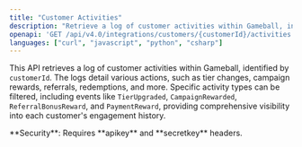 ```yaml
---
title: "Customer Activities"
description: "Retrieve a log of customer activities within Gameball, including tier changes, campaign rewards, referrals, redemptions, and more."
openapi: 'GET /api/v4.0/integrations/customers/{customerId}/activities'
languages: ["curl", "javascript", "python", "csharp"]
---
```


This API retrieves a log of customer activities within Gameball, identified by `customerId`. The logs detail various actions, such as tier changes, campaign rewards, referrals, redemptions, and more. Specific activity types can be filtered, including events like `TierUpgraded`, `CampaignRewarded`, `ReferralBonusReward`, and `PaymentReward`, providing comprehensive visibility into each customer's engagement history.

<Warning>
**Security**: Requires **apikey** and **secretkey** headers.
</Warning>

